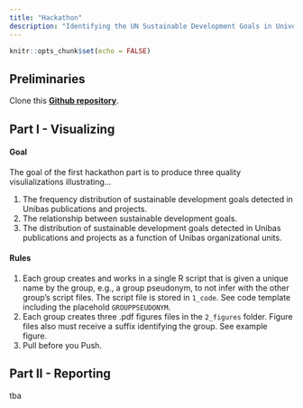 ```yaml
---
title: "Hackathon"
description: "Identifying the UN Sustainable Development Goals in University of Basel research output"
---
```


```r
knitr::opts_chunk$set(echo = FALSE)
```

## Preliminaries

Clone this <a href="https://github.com/cdsbasel/SDG_hackathon"><b>Github repository</b></a>. 


## Part I - Visualizing

#### Goal

The goal of the first hackathon part is to produce three quality visulializations illustrating...

1. The frequency distribution of sustainable development goals detected in Unibas publications and projects. 
2. The relationship between sustainable development goals. 
3. The distribution of sustainable development goals detected in Unibas publications and projects as a function of Unibas organizational units. 

#### Rules

1. Each group creates and works in a single R script that is given a unique name by the group, e.g., a group pseudonym, to not infer with the other group's script files. The script file is stored in `1_code`. See code template including the placehold `GROUPPSEUDONYM`.
2. Each group creates three .pdf figures files in the `2_figures` folder. Figure files also must receive a suffix identifying the group. See example figure. 
3. Pull before you Push.


## Part II - Reporting

tba

